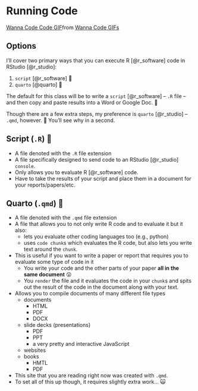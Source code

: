 # Running Code {#sec-run-code}


<div class="tenor-gif-embed" data-postid="25903730" data-share-method="host" data-aspect-ratio="0.865625" data-width="100%"><a href="https://tenor.com/view/wanna-code-code-headphones-baby-gif-25903730">Wanna Code Code GIF</a>from <a href="https://tenor.com/search/wanna+code-gifs">Wanna Code GIFs</a></div> <script type="text/javascript" async src="https://tenor.com/embed.js"></script>

## Options

I'll cover two primary ways that you can execute R [@r_software] code in RStudio [@r_studio]:

1. `script` [@r_software] 🫤
2. `quarto` [@quarto] 🤩

:::{.callout-note}
The default for this class will be to write a `script` [@r_software] -- `.R` file -- and then copy and paste results into a Word or Google Doc. 🫤

Though there are a few extra steps, my preference is `quarto` [@r_studio] -- `.qmd`, however. 🤩 You'll see why in a second.
:::

## Script (`.R`) 🫤

- A file denoted with the `.R` file extension
- A file specifically designed to send code to an RStudio [@r_studio] `console`.
- Only allows you to evaluate R [@r_software] code.
- Have to take the results of your script and place them in a document for your reports/papers/etc.

## Quarto (`.qmd`) 🤩

- A file denoted with the `.qmd` file extension
- A file that allows you to not only write R code and to evaluate it but it also:
    - lets you evaluate other coding languages too (e.g., python)
    - uses `code chunk`s which evaluates the R code, but also lets you write text around the `chunk`.
- This is useful if you want to write a paper or report that requires you to evaluate some type of code in it
    - You write your code and the other parts of your paper **all in the same document** 😮
    - You `render` the file and it evaluates the code in your `chunk`s and spits out the result of the code in the document along with your text.
- Allows you to compile documents of many different file types
    - documents
        - HTML 
        - PDF
        - DOCX
    - slide decks (presentations)
        - PDF
        - PPT
        - a very pretty and interactive JavaScript
    - websites
    - books
        - HMTL
        - PDF
- This site that you are reading right now was created with `.qmd`.
- To set all of this up though, it requires slightly extra work... 🙀